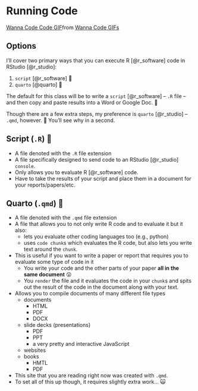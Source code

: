 # Running Code {#sec-run-code}


<div class="tenor-gif-embed" data-postid="25903730" data-share-method="host" data-aspect-ratio="0.865625" data-width="100%"><a href="https://tenor.com/view/wanna-code-code-headphones-baby-gif-25903730">Wanna Code Code GIF</a>from <a href="https://tenor.com/search/wanna+code-gifs">Wanna Code GIFs</a></div> <script type="text/javascript" async src="https://tenor.com/embed.js"></script>

## Options

I'll cover two primary ways that you can execute R [@r_software] code in RStudio [@r_studio]:

1. `script` [@r_software] 🫤
2. `quarto` [@quarto] 🤩

:::{.callout-note}
The default for this class will be to write a `script` [@r_software] -- `.R` file -- and then copy and paste results into a Word or Google Doc. 🫤

Though there are a few extra steps, my preference is `quarto` [@r_studio] -- `.qmd`, however. 🤩 You'll see why in a second.
:::

## Script (`.R`) 🫤

- A file denoted with the `.R` file extension
- A file specifically designed to send code to an RStudio [@r_studio] `console`.
- Only allows you to evaluate R [@r_software] code.
- Have to take the results of your script and place them in a document for your reports/papers/etc.

## Quarto (`.qmd`) 🤩

- A file denoted with the `.qmd` file extension
- A file that allows you to not only write R code and to evaluate it but it also:
    - lets you evaluate other coding languages too (e.g., python)
    - uses `code chunk`s which evaluates the R code, but also lets you write text around the `chunk`.
- This is useful if you want to write a paper or report that requires you to evaluate some type of code in it
    - You write your code and the other parts of your paper **all in the same document** 😮
    - You `render` the file and it evaluates the code in your `chunk`s and spits out the result of the code in the document along with your text.
- Allows you to compile documents of many different file types
    - documents
        - HTML 
        - PDF
        - DOCX
    - slide decks (presentations)
        - PDF
        - PPT
        - a very pretty and interactive JavaScript
    - websites
    - books
        - HMTL
        - PDF
- This site that you are reading right now was created with `.qmd`.
- To set all of this up though, it requires slightly extra work... 🙀